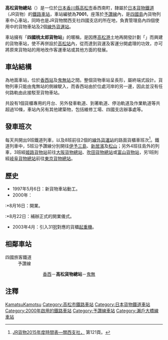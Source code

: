 {{NoteTA|1 = zh:高松貨物總站; zh-cn:高松货物总站; zh-tw:高松貨物總車站; zh-hk:高松貨物總站; }}
{{日本車站資訊
|公司色     = #2d86bd
|文字色     =
|站名       = 高松貨物總站
|圖片       = 
|pxl        =
|圖片說明   = 
|日文原名   = 高松貨物ターミナル
|平假名     = たかまつかもつターミナル
|羅馬拼音   = Takamatsu Kamotsu Terminal
|副站名     = 四國桃太郎貨物站
|前一站     = Y01 [[香西站|香西]]
|前一站距離 = 1.3
|後一站距離 = 1.4
|後一站     = [[鬼無站|鬼無]] Y02
|電報略號   = タタ
|車站編號   = 7001
|所屬公司   = [[日本貨物鐵道|日本貨物鐵道]]（JR貨物）
|所屬路線   = [[予讚線|予讚線]]
|距離       = 4.7
|起站       = [[高松站_(香川縣)|高松]]
|所在地     = [[香川縣|香川縣]][[高松市|高松市]]香西南町347番地2
|車站構造   = 地面車站
|月台配置   = 
|啟用年月日 = 2000年8月16日
|廢止年月日 =
|上下車人次 = 
|統計年度   = 
|備註       = 貨物專用車站
}}

'''高松貨物總站'''（{{jpn|j=高松貨物ターミナル駅|hg=たかまつかもつターミナルえき|rm=Takamatsu-kamotsu-tāminaru eki|f=y}}）是一位於[[日本|日本]][[香川縣|香川縣]][[高松市|高松市]]香西南町，隸屬於[[日本貨物鐵道|日本貨物鐵道]]（JR貨物）的[[鐵路車站|鐵路車站]]，車站編號為'''7001'''，座落於[[予讚線|予讚線]]內，是[[四國島|四國島]]內貨物列車中心車站，同時也是JR貨物關西支社四國支店的所在地，負責管理島內四個使用中的貨物車站及2個[[線外貨運站|線外貨運站]]。

車站擁有「'''四國桃太郎貨物站'''」的暱稱，是因應[[高松港|高松港]]土地再開發計劃「{{link-ja|Sunport高松|サンポート高松}}」而興建的貨物車站，使不再併設於[[高松站_(香川縣)|高松站]]內，從而達到貨運及客運分開處理的功效，亦可將原來貨物站的用地改作客運車站或其他方面的發展。

==車站結構==
為地面車站，位於[[香西站|香西站]]及[[鬼無站|鬼無站]]之間。整個貨物車站呈長形，屬終端式設計。貨物列車只能由鬼無站的側線駛入，而香西站由於位處河岸的另一邊，因此並沒有任何路軌由此接駁至貨物車站。

共設有1個貨櫃專用的月台、另外發車軌道、到著軌道、停泊軌道及作業軌道等共超過10條，車站內另有其他建築物，包括維修工場、四國支店辦事處等。

==發車班次==
每天共開出9班鐵道列車，以及8班前往2個的[[線外貨運站|線外貨運站]]的路面貨櫃車班次<ref>[http://www.jrfreight.co.jp/common/pdf/time/2015Kansai.pdf JR貨物2015年度時間表—關西支社，] {{webarchive|url=https://web.archive.org/web/20150824000731/http://www.jrfreight.co.jp/common/pdf/time/2015Kansai.pdf |date=2015-08-24 }}第121頁。{{ja}}</ref>。鐵道列車中，5班沿予讚線分別開往[[伊予三島站|伊予三島]]、[[新居濱站|新居濱]]及[[松山站_(愛媛縣)|松山]]；另外4班往島外的列車，3班經[[姬路貨物站|姬路貨物站]]前往[[大阪貨物總站|大阪貨物總站]]、[[吹田貨物總站|吹田貨物總站]]或[[富山貨物站|富山貨物站]]，另1班則經[[岐阜貨物總站|岐阜貨物總站]]前往[[東京貨物總站|東京貨物總站]]。

==歷史==
* 1997年5月6日：新貨物車站動工。
* 2000年：
:*8月16日：開業。
:*8月22日：補辦正式的開業儀式。
* 2003年4月：引入31[[呎|呎]]對應的貨櫃[[起重機|起重機]]。

== 相鄰車站 ==
; 四國旅客鐵道
: 予讚線
::: [[香西站|香西]]－'''高松貨物總站'''－[[鬼無站|鬼無]]

==注釋==
{{reflist}}

{{予讚線 (高松地區)}}

{{Commonscat|Takamatsu Kamotsu Terminal Station}}
{{DEFAULTSORT:Takamatsu-Kamotsu Terminal}}
[[Category:日本鐵路車站_Ta|KamatsuKamotsu]]
[[Category:高松市鐵路車站|Category:高松市鐵路車站]]
[[Category:日本貨物鐵道車站|Category:日本貨物鐵道車站]]
[[Category:2000年啟用的鐵路車站|Category:2000年啟用的鐵路車站]]
[[Category:予讚線車站|Category:予讚線車站]]
[[Category:瀨戶大橋線車站|Category:瀨戶大橋線車站]]